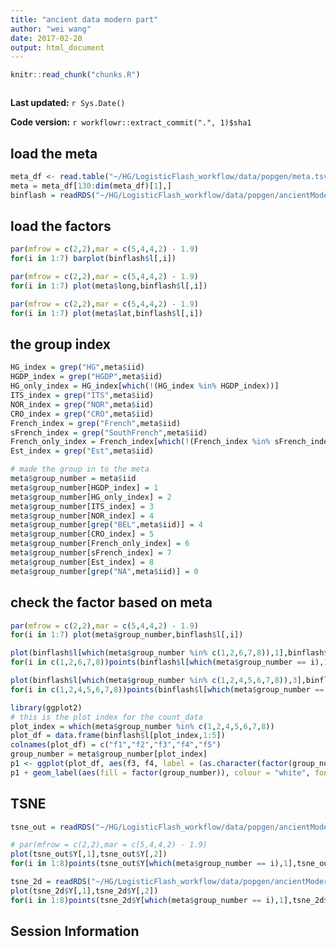 ```yaml
---
title: "ancient data modern part"
author: "wei wang"
date: 2017-02-20
output: html_document
---
```


```r
knitr::read_chunk("chunks.R")
```

```r
```

**Last updated:** `r Sys.Date()`

**Code version:** `r workflowr::extract_commit(".", 1)$sha1`


## load the meta

```r
meta_df <- read.table("~/HG/LogisticFlash_workflow/data/popgen/meta.tsv", stringsAsFactors = FALSE, header=TRUE)
meta = meta_df[130:dim(meta_df)[1],]
binflash = readRDS("~/HG/LogisticFlash_workflow/data/popgen/ancientModernpart_K10.rds")
```

## load the factors

```r
par(mfrow = c(2,2),mar = c(5,4,4,2) - 1.9)
for(i in 1:7) barplot(binflash$l[,i])
```


```r
par(mfrow = c(2,2),mar = c(5,4,4,2) - 1.9)
for(i in 1:7) plot(meta$long,binflash$l[,i])

par(mfrow = c(2,2),mar = c(5,4,4,2) - 1.9)
for(i in 1:7) plot(meta$lat,binflash$l[,i])
```

## the group index

```r
HG_index = grep("HG",meta$iid)
HGDP_index = grep("HGDP",meta$iid)
HG_only_index = HG_index[which(!(HG_index %in% HGDP_index))]
ITS_index = grep("ITS",meta$iid)
NOR_index = grep("NOR",meta$iid)
CRO_index = grep("CRO",meta$iid)
French_index = grep("French",meta$iid)
sFrench_index = grep("SouthFrench",meta$iid)
French_only_index = French_index[which(!(French_index %in% sFrench_index))]
Est_index = grep("Est",meta$iid)

# made the group in to the meta
meta$group_number = meta$iid
meta$group_number[HGDP_index] = 1
meta$group_number[HG_only_index] = 2
meta$group_number[ITS_index] = 3
meta$group_number[NOR_index] = 4
meta$group_number[grep("BEL",meta$iid)] = 4
meta$group_number[CRO_index] = 5
meta$group_number[French_only_index] = 6
meta$group_number[sFrench_index] = 7
meta$group_number[Est_index] = 8
meta$group_number[grep("NA",meta$iid)] = 0
```

## check the factor based on meta 

```r
par(mfrow = c(2,2),mar = c(5,4,4,2) - 1.9)
for(i in 1:7) plot(meta$group_number,binflash$l[,i])
```


```r
plot(binflash$l[which(meta$group_number %in% c(1,2,6,7,8)),1],binflash$l[which(meta$group_number %in% c(1,2,6,7,8)),4])
for(i in c(1,2,6,7,8))points(binflash$l[which(meta$group_number == i),1],binflash$l[which(meta$group_number == i),4],col = rainbow(11)[i])
```

```r
plot(binflash$l[which(meta$group_number %in% c(1,2,4,5,6,7,8)),3],binflash$l[which(meta$group_number %in% c(1,2,4,5,6,7,8)),4])
for(i in c(1,2,4,5,6,7,8))points(binflash$l[which(meta$group_number == i),3],binflash$l[which(meta$group_number == i),4],col = rainbow(11)[i])
```

```r
library(ggplot2)
# this is the plot index for the count_data
plot_index = which(meta$group_number %in% c(1,2,4,5,6,7,8))
plot_df = data.frame(binflash$l[plot_index,1:5])
colnames(plot_df) = c("f1","f2","f3","f4","f5")
group_number = meta$group_number[plot_index]
p1 <- ggplot(plot_df, aes(f3, f4, label = (as.character(factor(group_number )) )), parse = FALSE)
p1 + geom_label(aes(fill = factor(group_number)), colour = "white", fontface = "bold")
```

## TSNE

```r
tsne_out = readRDS("~/HG/LogisticFlash_workflow/data/popgen/ancientModernpart_tsne.rds")
```

```r
# par(mfrow = c(2,2),mar = c(5,4,4,2) - 1.9)
plot(tsne_out$Y[,1],tsne_out$Y[,2])
for(i in 1:8)points(tsne_out$Y[which(meta$group_number == i),1],tsne_out$Y[which(meta$group_number == i),2],col = rainbow(11)[i])
```

```r
tsne_2d = readRDS("~/HG/LogisticFlash_workflow/data/popgen/ancientModernpart_tsne_2d.rds")
plot(tsne_2d$Y[,1],tsne_2d$Y[,2])
for(i in 1:8)points(tsne_2d$Y[which(meta$group_number == i),1],tsne_2d$Y[which(meta$group_number == i),2],col = rainbow(11)[i])
```

## Session Information

```r
```
